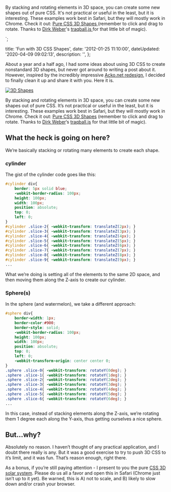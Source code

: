 
<p>By stacking and rotating elements in 3D space, you can create some new shapes out of pure CSS. It's not practical or useful in the least, but it is interesting. These examples work best in Safari, but they will mostly work in Chrome. Check it out&#58; <a href="https://codepen.io/danieltott/project/editor/XwGzRV">Pure CSS 3D Shapes </a>(remember to click and drag to rotate. Thanks to <a href="http&#58;//www.eleqtriq.com/">Dirk Weber</a>'s <a href="http&#58;//www.eleqtriq.com/2011/11/traqball-2-0/">traqball.js </a>for that little bit of magic). </p>`;


  title: 'Fun with 3D CSS Shapes',
  date: '2012-01-25 11:10:00',
  dateUpdated: '2020-04-09 09:02:13',
  description: '',
};

About a year and a half ago, I had some ideas about using 3D CSS to create nonstandard 3D shapes, but never got around to writing a post about it. However, inspired by the incredibly impressive [Acko.net redesign](http://acko.net/blog/making-love-to-webkit/), I decided to finally clean it up and share it with you. Here it is.

<a href="https://codepen.io/danieltott/project/editor/XwGzRV">
  <Image src={img3dshapes} alt="3D Shapes" />
</a>

By stacking and rotating elements in 3D space, you can create some new shapes out of pure CSS. It’s not practical or useful in the least, but it is interesting. These examples work best in Safari, but they will mostly work in Chrome. Check it out: [Pure CSS 3D Shapes](https://codepen.io/danieltott/project/editor/XwGzRV) (remember to click and drag to rotate. Thanks to [Dirk Weber](http://www.eleqtriq.com/)‘s [traqball.js](http://www.eleqtriq.com/2011/11/traqball-2-0/) for that little bit of magic).

## What the heck is going on here?

We’re basically stacking or rotating many elements to create each shape.

### cylinder

The gist of the cylinder code goes like this:

```css
#cylinder div{
	border: 5px solid blue;
	-webkit-border-radius: 100px;
	height: 100px;
	width: 100px;
	position: absolute;
	top: 0;
	left: 0;
}
#cylinder .slice-2{ -webkit-transform: translateZ(2px); }
#cylinder .slice-3{ -webkit-transform: translateZ(3px); }
#cylinder .slice-4{ -webkit-transform: translateZ(4px); }
#cylinder .slice-5{ -webkit-transform: translateZ(5px); }
#cylinder .slice-6{ -webkit-transform: translateZ(6px); }
#cylinder .slice-7{ -webkit-transform: translateZ(7px); }
#cylinder .slice-8{ -webkit-transform: translateZ(8px); }
#cylinder .slice-9{ -webkit-transform: translateZ(9px); }
...
```

What we’re doing is setting all of the elements to the same 2D space, and then moving them along the Z-axis to create our cylinder.

### Sphere(s)

In the sphere (and watermelon), we take a different approach:

```css
#sphere div{
	border-width: 1px;
	border-color:#900;
	border-style: solid;
	-webkit-border-radius: 100px;
	height: 100px;
	width: 100px;
	position: absolute;
	top: 0;
	left: 0;
	-webkit-transform-origin: center center 0;
}
.sphere .slice-0{ -webkit-transform: rotateY(0deg); }
.sphere .slice-1{ -webkit-transform: rotateY(1deg); }
.sphere .slice-2{ -webkit-transform: rotateY(2deg); }
.sphere .slice-3{ -webkit-transform: rotateY(3deg); }
.sphere .slice-4{ -webkit-transform: rotateY(4deg); }
.sphere .slice-5{ -webkit-transform: rotateY(5deg); }
.sphere .slice-6{ -webkit-transform: rotateY(6deg); }
...
```

In this case, instead of stacking elements along the Z-axis, we’re rotating them 1 degree each along the Y-axis, thus getting ourselves a nice sphere.

## But…why?

Absolutely no reason. I haven’t thought of any practical application, and I doubt there really is any. But it was a good exercise to try to push 3D CSS to it’s limit, and it was fun. That’s reason enough, right there.

As a bonus, if you’re still paying attention - I present to you the pure [CSS 3D solar system](http://x.danott.dev/3d/solar-system.html). Please do us all a favor and open this in Safari (Chrome just isn’t up to it yet). Be warned, this is A) not to scale, and B) likely to slow down and/or crash your browser.
